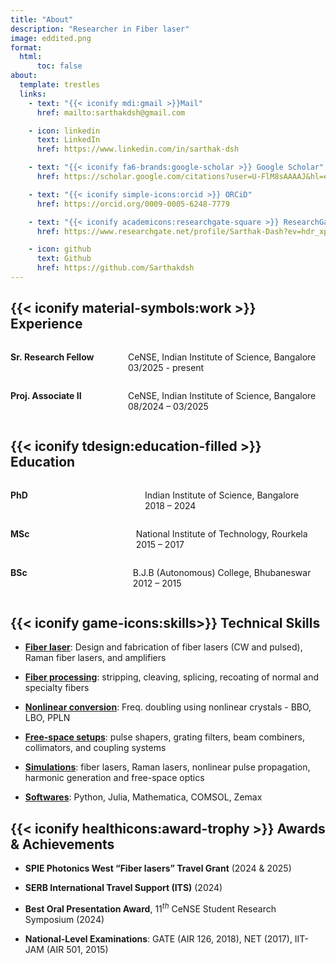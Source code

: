```yaml
---
title: "About"
description: "Researcher in Fiber laser"
image: eddited.png
format:
  html:
      toc: false
about:
  template: trestles
  links:
    - text: "{{< iconify mdi:gmail >}}Mail"
      href: mailto:sarthakdsh@gmail.com 

    - icon: linkedin
      text: LinkedIn
      href: https://www.linkedin.com/in/sarthak-dsh

    - text: "{{< iconify fa6-brands:google-scholar >}} Google Scholar"
      href: https://scholar.google.com/citations?user=U-FlM8sAAAAJ&hl=en

    - text: "{{< iconify simple-icons:orcid >}} ORCiD"
      href: https://orcid.org/0009-0005-6248-7779

    - text: "{{< iconify academicons:researchgate-square >}} ResearchGate"
      href: https://www.researchgate.net/profile/Sarthak-Dash?ev=hdr_xprf

    - icon: github
      text: Github
      href: https://github.com/Sarthakdsh
---
```


## {{< iconify material-symbols:work >}} Experience

::::: columns
::: {.column width="30%"}
**Sr. Research Fellow**
:::

::: column
CeNSE, Indian Institute of Science, Bangalore <br> 03/2025 - present
:::
:::::

::::: columns
::: {.column width="30%"}
**Proj. Associate II**
:::

::: column
CeNSE, Indian Institute of Science, Bangalore <br> 08/2024 – 03/2025
:::
:::::

## {{< iconify tdesign:education-filled >}} Education

::::: columns
::: {.column width="30%"}
**PhD**
:::

::: column
Indian Institute of Science, Bangalore <br> 2018 – 2024
:::
:::::

::::: columns
::: {.column width="30%"}
**MSc**
:::

::: column
National Institute of Technology, Rourkela <br> 2015 – 2017
:::
:::::

::::: columns
::: {.column width="30%"}
**BSc**
:::

::: column
B.J.B (Autonomous) College, Bhubaneswar <br> 2012 – 2015
:::
:::::

## {{< iconify game-icons:skills>}} Technical Skills

-   [**Fiber laser**]{.underline}: Design and fabrication of fiber lasers (CW and pulsed), Raman fiber lasers, and amplifiers

-   [**Fiber processing**]{.underline}: stripping, cleaving, splicing, recoating of normal and specialty fibers

-   [**Nonlinear conversion**]{.underline}: Freq. doubling using nonlinear crystals - BBO, LBO, PPLN

-   [**Free-space setups**]{.underline}: pulse shapers, grating filters, beam combiners, collimators, and coupling systems

-   [**Simulations**]{.underline}: fiber lasers, Raman lasers, nonlinear pulse propagation, harmonic generation and free-space optics

-   [**Softwares**]{.underline}: Python, Julia, Mathematica, COMSOL, Zemax

## {{< iconify healthicons:award-trophy >}} Awards & Achievements

-   **SPIE Photonics West “Fiber lasers” Travel Grant** (2024 & 2025)

-   **SERB International Travel Support (ITS)** (2024)

-   **Best Oral Presentation Award**, $11^{th}$ CeNSE Student Research Symposium (2024)

-   **National-Level Examinations**: GATE (AIR 126, 2018), NET (2017), IIT-JAM (AIR 501, 2015)